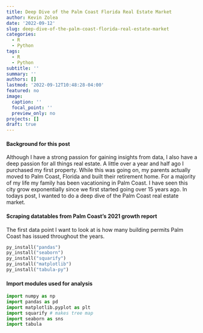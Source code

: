 ---
title: Deep Dive of the Palm Coast Florida Real Estate Market
author: Kevin Zolea
date: '2022-09-12'
slug: deep-dive-of-the-palm-coast-florida-real-estate-market
categories:
  - R
  - Python
tags:
  - R
  - Python
subtitle: ''
summary: ''
authors: []
lastmod: '2022-09-12T10:48:28-04:00'
featured: no
image:
  caption: ''
  focal_point: ''
  preview_only: no
projects: []
draft: true
---
#### Background for this post
Although I have a strong passion for gaining insights from data, I also have a deep passion for all things real estate. A little over a year and half ago I purchased my first property. While this was going on, my parents actually moved to Palm Coast, Florida and built their retirement home. For a majority of my life my family has been vacationing in Palm Coast. I have seen this city grow exponentially since we first started going over 15 years ago. In todays post, I wanted to do a deep dive of the Palm Coast real estate market. 





#### Scraping datatables from Palm Coast's 2021 growth report

The first data point I want to look at is how many building permits Palm Coast has issued throughout the years.



```{python}

py_install("pandas")
py_install("seaborn")
py_install("squarify")
py_install("matplotlib")
py_install("tabula-py")

```


#### Import modules used for analysis
```{python}
import numpy as np
import pandas as pd
import matplotlib.pyplot as plt
import squarify # makes tree map
import seaborn as sns
import tabula

```








